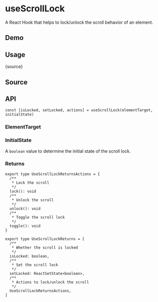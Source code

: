 # useScrollLock


<HooksType category="Element" />

A React Hook that helps to lock/unlock the scroll behavior of an element.

## Demo


<App />

## Usage


<RawCode>{source}</RawCode>

## Source


<Source />

## API

```tsx
const [isLocked, setLocked, actions] = useScrollLock(elementTarget, initialState)
```

### ElementTarget


<Tip type="target" />

### InitialState

A `boolean` value to determine the initial state of the scroll lock.

### Returns

```tsx
export type UseScrollLockReturnsActions = {
  /**
   * Lock the scroll
   */
  lock(): void
  /**
   * Unlock the scroll
   */
  unlock(): void
  /**
   * Toggle the scroll lock
   */
  toggle(): void
}

export type UseScrollLockReturns = [
  /**
   * Whether the scroll is locked
   */
  isLocked: boolean,
  /**
   * Set the scroll lock
   */
  setLocked: ReactSetState<boolean>,
  /**
   * Actions to lock/unlock the scroll
   */
  UseScrollLockReturnsActions,
]
```
